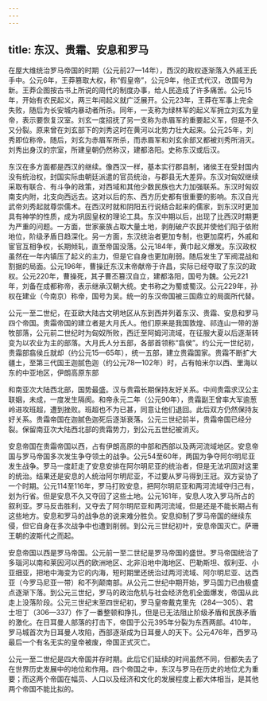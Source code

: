 ```yaml
---
---
---
```

title: 东汉、贵霜、安息和罗马
---



在屋大维统治罗马帝国的时期（公元前27—14年），西汉的政权逐渐落入外戚王氏手中。公元6年，王莽篡取大权，称“假皇帝”，公元9年，他正式代汉，改国号为新。王莽企图按古书上所说的周代的制度办事，给人民造成了许多痛苦。公元15年，开始有农民起义，两三年间起义就广泛展开。公元23年，王莽在军事上完全失败，随后为长安城内暴动者所杀。同年，一支称为绿林军的起义军拥立刘玄为皇帝，表示要恢复汉室。刘玄一度招抚了另一支称为赤眉军的重要起义军，但是不久又分裂。原来曾在刘玄部下的刘秀这时在黄河以北势力壮大起来。公元25年，刘秀即位称帝。随后，刘玄为赤眉军所杀，而赤眉军和刘玄余部又都被刘秀所消灭。刘秀出身汉的宗室，所建皇朝仍然称汉，建都洛阳。史称东汉或后汉。

东汉在多方面都是西汉的继续。像西汉一样，基本实行郡县制，诸侯王在受封国内没有统治权，封国实际由朝廷派遣的官员统治，与郡县无大差异。东汉对匈奴继续采取有联合、有斗争的政策，对西域和其他少数民族也大力加强联系。东汉时匈奴南支内附，北支向西远去。这对以后的东、西方历史都有很重要的影响。东汉自光武帝刘秀起就尊崇儒术。在西汉时就和阴阳五行说结合起来的儒家，到东汉时更加具有神学的性质，成为巩固皇权的理论工具。东汉中期以后，出现了比西汉时期更为严重的问题。一方面，世家豪族占取大量土地，剥削破产农民并使他们陷于依附地位，阶级矛盾日趋深化。另一方面，东汉统治者更加专制，也更加腐朽，外戚和宦官互相争权，长期倾轧，直至帝国没落。公元184年，黄巾起义爆发。东汉政权虽然在一年内镇压了起义的主力，但是它自身也更加削弱。随后发生了军阀混战和割据的局面。公元196年，曹操迁东汉末帝献帝于许昌，实际已经夺取了东汉的政权。公元220年，曹操死，其子曹丕篡汉自立，建都洛阳，国号为魏。公元221年，刘备在成都称帝，表示继承汉朝大统。史书称之为蜀或蜀汉。公元229年，孙权在建业（今南京）称帝，国号为吴。统一的东汉帝国被三国鼎立的局面所代替。

公元一至二世纪，在亚欧大陆古文明地区从东到西并列着东汉、贵霜、安息和罗马四个帝国。贵霜帝国的建立者是大月氏人。他们原来是我国敦煌、祁连山一带的游牧部落，公元前二世纪时为匈奴所败，西迁至阿姆河流域，在征服大夏以后逐渐转变为以农业为主的部落。大月氏人分五部，各部首领称“翕侯”。约公元一世纪初，贵霜部翕侯丘就却（约公元15—65年），统一五部，建立贵霜国家。贵霜不断扩大疆土，至第三代国王迦腻色迦（约公元78—102年）时，占有帕米尔以西、里海以东的中亚地区，伊朗高原东部

和南亚次大陆西北部，国势最盛。汉与贵霜长期保持友好关系。中间贵霜求汉公主联姻，未成，一度发生隔阂。和帝永元二年（公元90年），贵霜副王曾率大军逾葱岭进攻班超，遭到挫败。班超也不为已甚，同意让他们退回。此后双方仍然保持友好关系。贵霜帝国在迦腻色迦死后逐渐衰落。公元三世纪前半，贵霜帝国已经分裂。保留南亚次大陆西北部的贵霜势力，到公元五世纪被消灭。

安息帝国在贵霜帝国以西，占有伊朗高原的中部和西部以及两河流域地区。安息帝国与罗马帝国多次发生争夺领土的战争。公元54至60年，两国为争夺阿尔明尼亚发生战争。罗马一度赶走了安息安排在阿尔明尼亚的统治者，但是无法巩固对这里的统治。结果还是安息的人统治阿尔明尼亚，不过要从罗马得到王冠。双方妥协了一个时期。公元114至116年，罗马打败安息，把阿尔明尼亚和两河流域夺归己有，划为行省。但是安息不久又夺回了这些土地。公元161年，安息人攻入罗马所占的叙利亚。罗马反击胜利，又夺去了阿尔明尼亚和两河流域，但是还是不能长期占有这些地方。安息和罗马的战争总的说来难分胜负。安息抑制了罗马帝国的继续东侵，但它自身在多次战争中也遭到削弱。到公元三世纪初叶，安息帝国灭亡。萨珊王朝的波斯代之而起。

安息帝国以西是罗马帝国。公元前一至二世纪是罗马帝国的盛世。罗马帝国统治了多瑙河以南和莱因河以西的欧洲地区、北非沿地中海地区、巴勒斯坦、叙利亚、小亚细亚，把地中海变为它的内海，短时期里还统治过两河流域、阿尔明尼亚、达西亚（今罗马尼亚一带）和不列颠南部。从公元二世纪中期开始，罗马国力已由极盛点逐渐下落。到公元三世纪，罗马的政治危机与社会经济危机全面爆发，帝国从此走上没落阶段。公元三世纪末至四世纪初，罗马皇帝戴克里先（284—305）、君士坦丁（306—337）作了一番整顿和挣扎，但是已无法阻止阶级矛盾和民族矛盾的激化。在日耳曼人部落的打击下，帝国于公元395年分裂为东西两部。410年，罗马城首次为日耳曼人攻陷，西部逐渐成为日耳曼人的天下。公元476年，西罗马最后一个有名无实的皇帝被废，帝国正式灭亡。

公元一至二世纪是四大帝国并存时期。此后它们延续的时间虽然不同，但都失去了在世界历史发展中的地位和作用。四个帝国之中，东汉与罗马在历史的地位尤为重要；而这两个帝国在幅员、人口以及经济和文化的发展程度上都大体相当，是其他两个帝国不能比拟的。